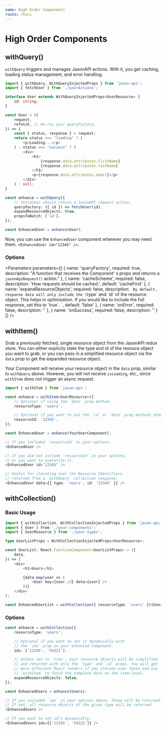 ```yaml
---
name: High Order Components
route: /hocs
---
```



# High Order Components

## withQuery()
`withQuery` triggers and manages JasonAPI actions. With it, you get caching,
loading status management, and error handling.

```ts
import { withQuery, WithQueryInjectedProps } from 'jason-api';
import { fetchUser } from './yourActions';

interface User extends WithQueryInjectedProps<UserResource> {
    id: string;
}

const User = ({
    request,
    refetch, // Re-run your queryFactory.
}) => {
    const { status, response } = request;
    return status === "loading" ? (
        <p>Loading...</p>
    ) : status === "success" ? (
        <div>
            <h1>
                {response.data.attributes.firstName}
                {response.data.attributes.lastName}
            </h1>
            <p>{response.data.attributes.email}</p>
        </div>
    ) : null;
}

const enhance = withQuery({
    // fetchUser should return a JasonAPI request action.
    queryFactory: ({ id }) => fetchUser(id),
    expandResourceObjects: true,
    propsToWatch: ['id'],
});

const EnhancedUser = enhance(User);
```

Now, you can use the `EnhancedUser` component wherever you may need them.
`<EnhancedUser id="12345" />`.

### Options

<Parameters
    parameters={[
        {
            name: 'queryFactory',
            required: true,
            description: "A function that receives the Component' s props and returns a `jasonApiRequest()` action."
        },
        {
            name: 'cacheScheme',
            required: false,
            description: 'How requests should be cached.',
            default: 'cacheFirst'
        },
        {
            name: 'expandResourceObjects',
            required: false,
            description: `
                By default, response data will only include the \`type\` and \`id\` of the
                resource object. This helps in optimization. If you would like to include
                the full response, set this to \`true\`.
            `,
            default: 'false'
        },
        {
            name: 'onError',
            required: false,
            description: ''
        },
        {
            name: 'onSuccess',
            required: false,
            description: ''
        }
    ]}
/>

## withItem()

Grab a previously fetched, single resource object from the JasonAPI redux store.
You can either explicity state the type and id of the resouce object you want
to grab, or you can pass in a simplified resource object via the `data` prop
to get the expanded resource object.

Your Component will receive your resource object in the `data` prop, similar
to `withQuery` above. However, you will not receive `isLoading`, etc., since
`withItem` does not trigger an async request.

```ts
import { withItem } from 'jason-api';

const enhance = withItem<UserResource>({
    // Optional if using the `data` prop method.
    resourceType: 'users',

    // Optional if you want to use the `id` or `data` prop methods shown below.
    resourceId: '12345',
});

const EnhancedUser = enhance(YourUserComponent);

// If you included `resourceId` in your options.
<EnhancedUser />

// If you did not include `resourceId` in your options,
// or you want to overwrite it.
<EnhancedUser id="12345" />

// Useful for iterating over the Resource Identifiers
// returned from a `withQuery` collection response.
<EnhancedUser data={{ type: 'users', id: '12345' }} />
```

## withCollection()

### Basic Usage

```ts
import { withCollection, WithCollectionInjectedProps } from 'jason-api';
import { User } from './your-components';
import { UserResource } from './your-types';

type UserListProps = WithCollectionInjectedProps<UserResource>;

const UserList: React.FunctionComponent<UserListProps> = ({
    data,
}) => (
    <div>
        <h1>Users</h1>

        {data.map(user => (
            <User key={user.id} data={user} />
        ))}
    </div>
);

const EnhancedUserList = withCollection({ resourceType: 'users' })(UserList);

```

### Options

```ts
const enhance = withCollection({
    resourceType: 'users',

    // Optional if you want to set it dynamically with
    // the `ids` prop on your enhanced Component.
    ids: ['12345', '54321'],

    // Unless set to `true`, your resource objects will be simplified
    // and returned with only the `type` and `id` props. You will get
    // more effecient React renders if you iterate over these and use
    // `withItem` to fetch the complete data on the item-level.
    expandResourceObjects: false,
});

const EnhancedUsers = enhance(Users);

// If you included `ids` in your options above, those will be returned.
// If not, all resource objects of the given type will be returned.
<EnhancedUsers />

// If you want to set id's dynamically.
<EnhancedUsers ids={['12345', '54321']} />
```
